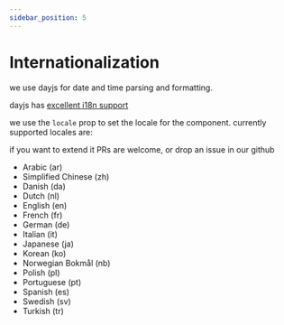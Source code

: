 ```yaml
---
sidebar_position: 5
---
```


# Internationalization
we use dayjs for date and time parsing and formatting.

dayjs has [excellent i18n support](https://day.js.org/docs/en/i18n/i18n)

we use the `locale` prop to set the locale for the component.
currently supported locales are:

if you want to extend it PRs are welcome, or drop an issue in our github

- Arabic (ar)
- Simplified Chinese (zh)
- Danish (da)
- Dutch (nl)
- English (en)
- French (fr)
- German (de)
- Italian (it)
- Japanese (ja)
- Korean (ko)
- Norwegian Bokmål (nb)
- Polish (pl)
- Portuguese (pt)
- Spanish (es)
- Swedish (sv)
- Turkish (tr)


